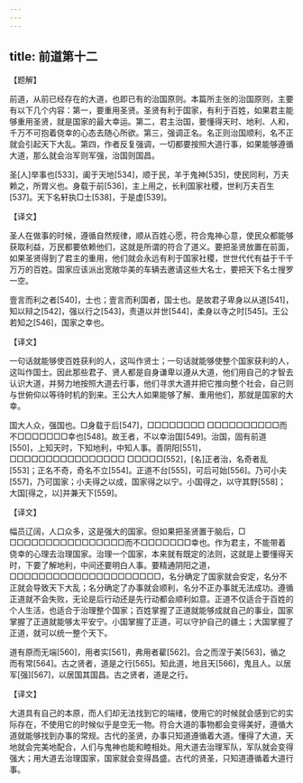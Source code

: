 ```yaml
---
---
---
```

title: 前道第十二
---





【题解】


前道，从前已经存在的大道，也即已有的治国原则。本篇所主张的治国原则，主要有以下几个内容：第一，要重用圣贤。圣贤有利于国家，有利于百姓，如果君主能够重用圣贤，就是国家的最大幸运。第二，君主治国，要懂得天时、地利、人和，千万不可抱着侥幸的心态去随心所欲。第三，强调正名。名正则治国顺利，名不正就会引起天下大乱。第四，作者反复强调，一切都要按照大道行事，如果能够遵循大道，那么就会治军则军强，治国则国昌。


圣[人]举事也[533]，阖于天地[534]，顺于民，羊于鬼神[535]，使民同利，万夫赖之，所胃义也。身载于前[536]，主上用之，长利国家社稷，世利万夫百生[537]。天下名轩执□士[538]，于是虚[539]。


【译文】


圣人在做事的时候，遵循自然规律，顺从百姓心愿，符合鬼神心意，使民众都能够获取利益，万民都要依赖他们，这就是所谓的符合了道义。要把圣贤放置在前面，如果圣贤得到了君主的重用，他们就会永远有利于国家社稷，世世代代有益于千千万万的百姓。国家应该派出宽敞华美的车辆去邀请这些大名士，要把天下名士搜罗一空。


壹言而利之者[540]，士也；壹言而利国者，国士也。是故君子卑身以从道[541]，知以辩之[542]，强以行之[543]，责道以并世[544]，柔身以寺之时[545]。王公若知之[546]，国家之幸也。


【译文】


一句话就能够使百姓获利的人，这叫作贤士；一句话就能够使整个国家获利的人，这叫作国士。因此那些君子、贤人都是自身谦卑以遵从大道，他们用自己的才智去认识大道，并努力地按照大道去行事，他们寻求大道并把它推向整个社会，自己则与世俯仰以等待时机的到来。王公大人如果能够了解、重用他们，那就是国家的大幸。


国大人众，强国也。□身载于后[547]，□□□□□□□□ □□□□□□□□□□而不□□□□□□□幸也[548]。故王者，不以幸治国[549]。治国，固有前道[550]，上知天时，下知地利，中知人事。善阴阳[551]，□□□□□□□□□□□□□□□□ □□□□□[552]，[名]正者治，名奇者乱[553]；正名不奇，奇名不立[554]。正道不台[555]，可后可始[556]。乃可小夫[557]，乃可国家；小夫得之以成，国家得之以宁。小国得之，以守其野[558]；大国[得之，以]并兼天下[559]。


【译文】


幅员辽阔，人口众多，这是强大的国家。但如果把圣贤置于脑后，□ □□□□□□□□□□□□□□□□而不□□□□□□□幸也。作为君主，不能带着侥幸的心理去治理国家。治理一个国家，本来就有既定的法则，这就是上要懂得天时，下要了解地利，中间还要明白人事。要精通阴阳之道，□□□□□□□□□□□□□□□□□□□□□，名分确定了国家就会安定，名分不正就会导致天下大乱；名分确定了办事就会顺利，名分不正办事就无法成功。遵循正道就不会失败，无论是后行动还是先行动都会顺利如意。正道不仅适合于百姓的个人生活，也适合于治理整个国家；百姓掌握了正道就能够成就自己的事业，国家掌握了正道就能够太平安宁。小国掌握了正道，可以守护自己的疆土；大国掌握了正道，就可以统一整个天下。


道有原而无端[560]，用者实[561]，弗用者雚[562]。合之而涅于美[563]，循之而有常[564]。古之贤者，道是之行[565]。知此道，地且天[566]，鬼且人。以居军[强][567]，以居国其国昌。古之贤者，道是之行。


【译文】


大道具有自己的本原，而人们却无法找到它的端绪，使用它的时候就会感到它的实际存在，不使用它的时候似乎是空无一物。符合大道的事物都会变得美好，遵循大道就能够找到办事的常规。古代的圣贤，办事只知道遵循着大道。懂得了大道，天地就会完美地配合，人们与鬼神也能和睦相处。用大道去治理军队，军队就会变得强大；用大道去治理国家，国家就会变得昌盛。古代的贤圣，只知道遵循着大道行事。